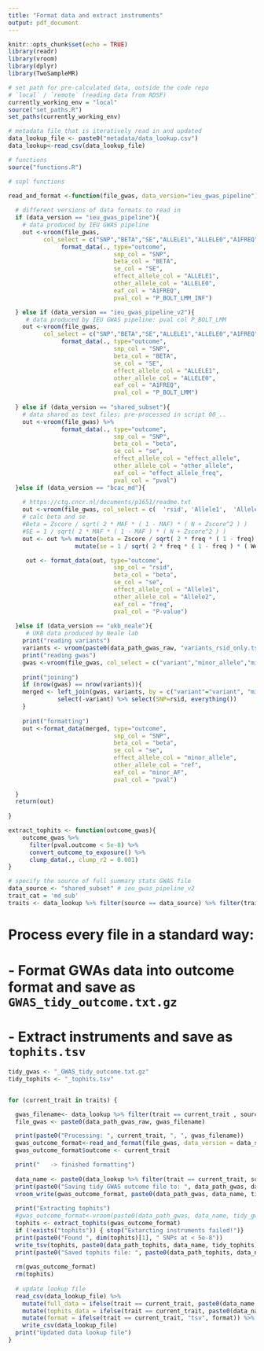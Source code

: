 ```yaml
---
title: "Format data and extract instruments"
output: pdf_document
---
```


```r
knitr::opts_chunk$set(echo = TRUE)
library(readr)
library(vroom)
library(dplyr)
library(TwoSampleMR)
```

```r
# set path for pre-calculated data, outside the code repo
# `local` / `remote` (reading data from RDSF)
currently_working_env = "local"
source("set_paths.R")
set_paths(currently_working_env)

# metadata file that is iteratively read in and updated
data_lookup_file <- paste0("metadata/data_lookup.csv")
data_lookup<-read_csv(data_lookup_file)

# functions
source("functions.R")
```


```r
# supl functions

read_and_format <-function(file_gwas, data_version="ieu_gwas_pipeline"){
  
  # different versions of data formats to read in
  if (data_version == "ieu_gwas_pipeline"){
    # data produced by IEU GWAS pipeline
    out <-vroom(file_gwas,
          col_select = c("SNP","BETA","SE","ALLELE1","ALLELE0","A1FREQ","P_BOLT_LMM_INF")) %>% 
               format_data(., type="outcome",
                              snp_col = "SNP",
                              beta_col = "BETA",
                              se_col = "SE",
                              effect_allele_col = "ALLELE1",
                              other_allele_col = "ALLELE0",
                              eaf_col = "A1FREQ",
                              pval_col = "P_BOLT_LMM_INF")

  } else if (data_version == "ieu_gwas_pipeline_v2"){
     # data produced by IEU GWAS pipeline: pval col P_BOLT_LMM
    out <-vroom(file_gwas,
          col_select = c("SNP","BETA","SE","ALLELE1","ALLELE0","A1FREQ","P_BOLT_LMM")) %>% 
               format_data(., type="outcome",
                              snp_col = "SNP",
                              beta_col = "BETA",
                              se_col = "SE",
                              effect_allele_col = "ALLELE1",
                              other_allele_col = "ALLELE0",
                              eaf_col = "A1FREQ",
                              pval_col = "P_BOLT_LMM")
    
  } else if (data_version == "shared_subset"){
    # data shared as text files; pre-processed in script 00_..
    out <-vroom(file_gwas) %>% 
               format_data(., type="outcome",
                              snp_col = "SNP",
                              beta_col = "beta",
                              se_col = "se",
                              effect_allele_col = "effect_allele",
                              other_allele_col = "other_allele",
                              eaf_col = "effect_allele_freq",
                              pval_col = "pval")
  }else if (data_version == "bcac_md"){
    
    # https://ctg.cncr.nl/documents/p1651/readme.txt
    out <-vroom(file_gwas, col_select = c(	'rsid',	'Allele1',	'Allele2'	,'freq' ,	'Zscore',"Weight",	'P-value') ) 
    # calc beta and se
    #Beta = Zscore / sqrt( 2 * MAF * ( 1 - MAF) * ( N + Zscore^2 ) )
    #SE = 1 / sqrt( 2 * MAF * ( 1 - MAF ) * ( N + Zscore^2 ) )
    out <- out %>% mutate(beta = Zscore / sqrt( 2 * freq * ( 1 - freq) * ( Weight + Zscore^2 ) )) %>% 
                   mutate(se = 1 / sqrt( 2 * freq * ( 1 - freq ) * ( Weight + Zscore^2 ) ))

     out <- format_data(out, type="outcome",
                              snp_col = "rsid",
                              beta_col = "beta",
                              se_col = "se",
                              effect_allele_col = "Allele1",
                              other_allele_col = "Allele2",
                              eaf_col = "freq",
                              pval_col = "P-value")
     
  }else if (data_version == "ukb_neale"){
     # UKB data produced by Neale lab
    print("reading variants")
    variants <- vroom(paste0(data_path_gwas_raw, "variants_rsid_only.tsv")) # this is a col subset of variants.tsv.bgz from Neale lab
    print("reading gwas")
    gwas <-vroom(file_gwas, col_select = c("variant","minor_allele","minor_AF","beta","se","pval"))
    
    print("joining")
    if (nrow(gwas) == nrow(variants)){
    merged <- left_join(gwas, variants, by = c("variant"="variant", "minor_allele"="alt")) %>% 
              select(-variant) %>% select(SNP=rsid, everything())
    }
    
    print("formatting")
    out <-format_data(merged, type="outcome",
                              snp_col = "SNP",
                              beta_col = "beta",
                              se_col = "se",
                              effect_allele_col = "minor_allele",
                              other_allele_col = "ref",
                              eaf_col = "minor_AF",
                              pval_col = "pval")
    
  } 
  return(out)
  
}

extract_tophits <- function(outcome_gwas){
    outcome_gwas %>%
      filter(pval.outcome < 5e-8) %>% 
      convert_outcome_to_exposure() %>% 
      clump_data(., clump_r2 = 0.001)
}
```

```r
# specify the source of full summary stats GWAS file
data_source <- "shared_subset" # ieu_gwas_pipeline_v2
trait_cat = 'md_sub'
traits <- data_lookup %>% filter(source == data_source) %>% filter(trait_category == trait_cat) %>%  pull(trait)
```

# Process every file in a standard way: 
# - Format GWAs data into outcome format and save as `GWAS_tidy_outcome.txt.gz`
# - Extract instruments and save as `tophits.tsv`

```r

tidy_gwas <- "_GWAS_tidy_outcome.txt.gz"
tidy_tophits <- "_tophits.tsv"


for (current_trait in traits) {

  gwas_filename<- data_lookup %>% filter(trait == current_trait , source == data_source, trait_category == trait_cat) %>% pull(original_file)
  file_gwas <- paste0(data_path_gwas_raw, gwas_filename)

  print(paste0("Processing: ", current_trait, ", ", gwas_filename))
  gwas_outcome_format<-read_and_format(file_gwas, data_version = data_source)
  gwas_outcome_format$outcome <- current_trait

  print("   -> finished formatting")
  
  data_name <- paste0(data_lookup %>% filter(trait == current_trait, source == data_source, trait_category == trait_cat) %>% pull(trait_file_name))
  print(paste0("Saving tidy GWAS outcome file to: ", data_path_gwas, data_name, tidy_gwas))
  vroom_write(gwas_outcome_format, paste0(data_path_gwas, data_name, tidy_gwas ))
  
  print("Extracting tophits")
  #gwas_outcome_format<-vroom(paste0(data_path_gwas, data_name, tidy_gwas )) # uncomment if need to run from here
  tophits <- extract_tophits(gwas_outcome_format)
  if (!exists("tophits")) { stop("Extarcting instruments failed!")}
  print(paste0("Found ", dim(tophits)[1], " SNPs at < 5e-8"))
  write_tsv(tophits, paste0(data_path_tophits, data_name, tidy_tophits))
  print(paste0("Saved tophits file: ", paste0(data_path_tophits, data_name, tidy_tophits)))
  
  rm(gwas_outcome_format)
  rm(tophits)
  
  # update lookup file
  read_csv(data_lookup_file) %>% 
    mutate(full_data = ifelse(trait == current_trait, paste0(data_name, tidy_gwas), full_data)) %>%
    mutate(tophits_data = ifelse(trait == current_trait, paste0(data_name, tidy_tophits), tophits_data)) %>% 
    mutate(format = ifelse(trait == current_trait, "tsv", format)) %>% 
    write_csv(data_lookup_file)
  print("Updated data lookup file")
}                       
```

